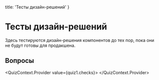 
  title: 'Тесты дизайн-решений'
}


# Тесты дизайн-решений

Здесь тестируются дизайн-решения компонентов до тех пор, пока они не будут готовы для продакшена.

## Вопросы
<QuizContext.Provider value={quiz1.checks}>
  <Quiz
    question={quiz1.question}
    variants={quiz1.variants}
    completed />
</QuizContext.Provider>

